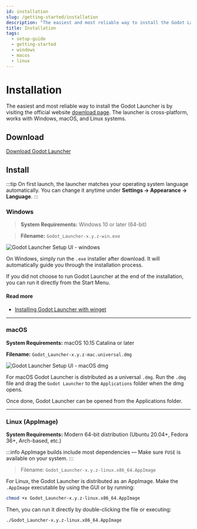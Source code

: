 ```yaml
---
id: installation
slug: /getting-started/installation
description: "The easiest and most reliable way to install the Godot Launcher is by visiting https://godotlauncher.org/download. The launcher is cross-platform, works with Windows, macOS, and Linux systems."
title: Installation
tags:
  - setup-guide
  - getting-started
  - windows
  - macos
  - linux
---
```



# Installation

The easiest and most reliable way to install the Godot Launcher is by visiting the official website [download page](https://godotlauncher.org/download). The launcher is cross-platform, works with Windows, macOS, and Linux systems.

## Download

[Download Godot Launcher](https://godotlauncher.org/download)

## Install

:::tip
On first launch, the launcher matches your operating system language automatically. You can change it anytime under **Settings → Appearance → Language**.
:::

### Windows

> **System Requirements:** Windows 10 or later (64-bit)

> **Filename:** `Godot_Launcher-x.y.z-win.exe`

![Godot Launcher Setup UI - windows](../../static/img/win-installer-ui.webp)

On Windows, simply run the `.exe` installer after download. It will automatically guide you through the installation process.

If you did not choose to run Godot Launcher at the end of the installation, you can run it directly from the Start Menu.

<WingetCommand
  label="Install with winget"
  command='winget install "Godot Launcher"'
  intro="Prefer managing installs from the command line? Run this command in PowerShell or Command Prompt:"
/>

#### Read more

- [Installing Godot Launcher with winget](/guides/windows-winget)

---

### macOS

**System Requirements:** macOS 10.15 Catalina or later

**Filename:** `Godot_Launcher-x.y.z-mac.universal.dmg`

![Godot Launcher Setup UI - macOS dmg](/img/dmg-installer-ui.webp)

For macOS Godot Launcher is distributed as a universal `.dmg`. Run the `.dmg` file and drag the `Godot Launcher` to the `Applications` folder when the dmg opens.

Once done, Godot Launcher can be opened from the Applications folder.

---

### Linux (AppImage)

**System Requirements:** Modern 64-bit distribution (Ubuntu 20.04+, Fedora 36+, Arch-based, etc.)

:::info
AppImage builds include most dependencies — Make sure `FUSE` is available on your system.
:::

> Filename: `Godot_Launcher-x.y.z-linux.x86_64.AppImage`

For Linux, the Godot Launcher is distributed as an AppImage.
Make the `.AppImage` executable by using the GUI or by
running:

```bash
chmod +x Godot_Launcher-x.y.z-linux.x86_64.AppImage
```

Then, you can run it directly by double-clicking the file or executing:

```bash
./Godot_Launcher-x.y.z-linux.x86_64.AppImage
```
